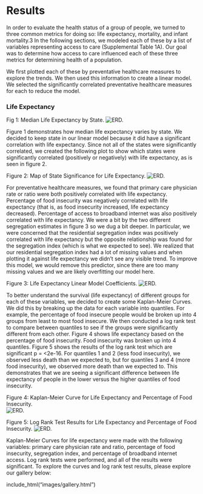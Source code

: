 # Results
In order to evaluate the health status of a group of people, we turned to three common metrics for doing so: life expectancy, mortality, and infant mortality.3 In the following sections, we modeled each of these by a list of variables representing access to care (Supplemental Table 1A). Our goal was to determine how access to care influenced each of these three metrics for determining health of a population. 

We first plotted each of these by preventative healthcare measures to explore the trends. We then used this information to create a linear model. We selected the significantly correlated preventative healthcare measures for each to reduce the model.

### Life Expectancy
Fig 1: Median Life Expectancy by State. 
![ERD.](images/life_expectancy_by_state.png)

Figure 1 demonstrates how median life expectancy varies by state. We decided to keep state in our linear model because it did have a significant correlation with life expectancy. Since not all of the states were significantly correlated, we created the following plot to show which states were significantly correlated (positively or negatively) with life expectancy, as is seen in figure 2. 

Figure 2: Map of State Significance for Life Expectancy.
![ERD.](images/life_expectancy_significanct_state.png)

For preventative healthcare measures, we found that primary care physician rate or ratio were both positively correlated with life expectancy. Percentage of food insecurity was negatively correlated with life expectancy (that is, as food insecurity increased, life expectancy decreased). Percentage of access to broadband internet was also positively correlated with life expectancy. We were a bit by the two different segregation estimates in figure 3 so we dug a bit deeper. In particular, we were concerned that the residential segregation index was positively correlated with life expectancy but the opposite relationship was found for the segregation index (which is what we expected to see). We realized that our residential segregation index had a lot of missing values and when plotting it against life expectancy we didn’t see any visible trend. To improve this model, we would remove this predictor, since there are too many missing values and we are likely overfitting our model here. 

Figure 3: Life Expectancy Linear Model Coefficients.
![ERD.](images/life_expectanct_lm_coef.png)

To better understand the survival (life expectancy) of different groups for each of these variables, we decided to create some Kaplan-Meier Curves. We did this by breaking up the data for each variable into quantiles. For example, the percentage of food insecure people would be broken up into 4 groups from least to most food insecure. We then conducted a log rank test to compare between quantiles to see if the groups were significantly different from each other. Figure 4 shows life expectancy based on the percentage of food insecurity. Food insecurity was broken up into 4 quantiles. Figure 5 shows the results of the log rank test which are significant p = <2e-16. For quantiles 1 and 2 (less food insecurity), we observed less death than we expected to, but for quantiles 3 and 4 (more food insecurity), we observed more death than we expected to. This demonstrates that we are seeing a significant difference between life expectancy of people in the lower versus the higher quantiles of food insecurity.

 Figure 4: Kaplan-Meier Curve for Life Expectancy and Percentage of Food Insecurity.  
 ![ERD.](images/KM_food.png)

 Figure 5: Log Rank Test Results for Life Expectancy and Percentage of Food Insecurity. 
  ![ERD.](images/log_rank_food.png)

Kaplan-Meier Curves for life expectancy were made with the following variables: primary care physician rate and ratio, percentage of food insecurity, segregation index, and percentage of broadband internet access. Log rank tests were performed, and all of the results were significant. To explore the curves and log rank test results, please explore our gallery below:

include_html("images/gallery.html")
